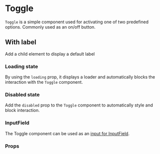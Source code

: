 
# Toggle

`Toggle` is a simple component used for activating one of two predefined options. Commonly used as an on/off button.

<Canvas withSource="open">
    <Story id="components-toggle--basic" />
</Canvas>

## With label

Add a child element to display a default label

<Canvas>
    <Story id="components-toggle--label" />
</Canvas>

### Loading state

By using the `loading` prop, it displays a loader and automatically blocks the interaction with the `Toggle` component.

<Canvas>
    <Story id="components-toggle--loading" />
</Canvas>

### Disabled state

Add the `disabled` prop to the `Toggle` component to automatically style and block interaction.

<Canvas>
    <Story id="components-toggle--disabled" />
</Canvas>

### InputField

The Toggle component can be used as an [input for InputField](/docs/components-inputfield--basic#custom-elements).

<Canvas>
    <Story id="components-toggle--as-input-field" />
</Canvas>

### Props

<div class="hidden">
    <Primary />
</div>

<ArgTypes story={PRIMARY_STORY} />
